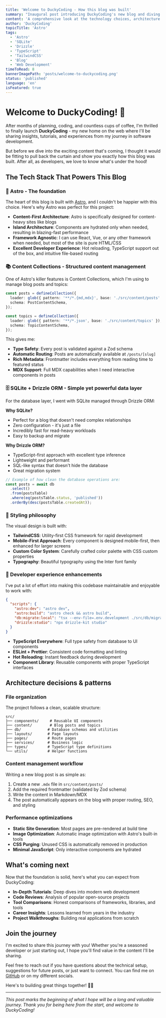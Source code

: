 ```yaml
---
title: 'Welcome to DuckyCoding - How this blog was built'
summary: "Inaugural post introducing DuckyCoding's new blog and diving into the technical stack behind it: Astro, SQLite, Drizzle ORM, and modern web development practices."
content: 'A comprehensive look at the technology choices, architecture decisions, and development process behind building this modern blog with Astro, content collections, SQLite database, and more.'
author: 'DuckyCoding'
topicTitle: 'Astro'
tags:
  - 'Astro'
  - 'SQLite'
  - 'Drizzle'
  - 'TypeScript'
  - 'TailwindCSS'
  - 'Blog'
  - 'Web Development'
timeToRead: 8
bannerImagePath: 'posts/welcome-to-duckycoding.png'
status: 'published'
language: 'en'
isFeatured: true
---
```


# Welcome to DuckyCoding! 🦆

After months of planning, coding, and countless cups of coffee, I'm thrilled to finally launch **DuckyCoding** - my new home on the web where I'll be sharing insights, tutorials, and experiences from my journey in software development.

But before we dive into the exciting content that's coming, I thought it would be fitting to pull back the curtain and show you exactly how this blog was built. After all, as developers, we love to know what's under the hood!

## The Tech Stack That Powers This Blog

### 🚀 Astro - The foundation

The heart of this blog is built with [Astro](https://astro.build), and I couldn't be happier with this choice. Here's why Astro was perfect for this project:

- **Content-First Architecture**: Astro is specifically designed for content-heavy sites like blogs
- **Island Architecture**: Components are hydrated only when needed, resulting in blazing-fast performance
- **Framework Agnostic**: I can use React, Vue, or any other framework when needed, but most of the site is pure HTML/CSS
- **Excellent Developer Experience**: Hot reloading, TypeScript support out of the box, and intuitive file-based routing

### 📚 Content Collections - Structured content management

One of Astro's killer features is Content Collections, which I'm using to manage blog posts and topics:

```typescript
const posts = defineCollection({
  loader: glob({ pattern: '**/*.{md,mdx}', base: './src/content/posts' }),
  schema: PostContentSchema,
});

const topics = defineCollection({
  loader: glob({ pattern: '**/*.json', base: './src/content/topics' }),
  schema: TopicContentSchema,
});
```

This gives me:

- **Type Safety**: Every post is validated against a Zod schema
- **Automatic Routing**: Posts are automatically available at `/posts/[slug]`
- **Rich Metadata**: Frontmatter includes everything from reading time to featured status
- **MDX Support**: Full MDX capabilities when I need interactive components in posts

### 🗄️ SQLite + Drizzle ORM - Simple yet powerful data layer

For the database layer, I went with SQLite managed through Drizzle ORM:

**Why SQLite?**

- Perfect for a blog that doesn't need complex relationships
- Zero configuration - it's just a file
- Incredibly fast for read-heavy workloads
- Easy to backup and migrate

**Why Drizzle ORM?**

- TypeScript-first approach with excellent type inference
- Lightweight and performant
- SQL-like syntax that doesn't hide the database
- Great migration system

```typescript
// Example of how clean the database operations are:
const posts = await db
  .select()
  .from(postsTable)
  .where(eq(postsTable.status, 'published'))
  .orderBy(desc(postsTable.createdAt));
```

### 🎨 Styling philosophy

The visual design is built with:

- **TailwindCSS**: Utility-first CSS framework for rapid development
- **Mobile-First Approach**: Every component is designed mobile-first, then enhanced for larger screens
- **Custom Color System**: Carefully crafted color palette with CSS custom properties
- **Typography**: Beautiful typography using the Inter font family

### 🔧 Developer experience enhancements

I've put a lot of effort into making this codebase maintainable and enjoyable to work with:

```json
{
  "scripts": {
    "astro:dev": "astro dev",
    "astro:build": "astro check && astro build",
    "db:migrate:local": "tsx --env-file=.env.development ./src/db/migrate.ts",
    "drizzle:studio": "npx drizzle-kit studio"
  }
}
```

- **TypeScript Everywhere**: Full type safety from database to UI components
- **ESLint + Prettier**: Consistent code formatting and linting
- **Hot Reloading**: Instant feedback during development
- **Component Library**: Reusable components with proper TypeScript interfaces

## Architecture decisions & patterns

### File organization

The project follows a clean, scalable structure:

```
src/
├── components/     # Reusable UI components
├── content/        # Blog posts and topics
├── db/            # Database schemas and utilities
├── layouts/       # Page layouts
├── pages/         # Route pages
├── services/      # Business logic
├── types/         # TypeScript type definitions
└── utils/         # Helper functions
```

### Content management workflow

Writing a new blog post is as simple as:

1. Create a new `.mdx` file in `src/content/posts/`
2. Add the required frontmatter (validated by Zod schema)
3. Write the content in Markdown/MDX
4. The post automatically appears on the blog with proper routing, SEO, and styling

### Performance optimizations

- **Static Site Generation**: Most pages are pre-rendered at build time
- **Image Optimization**: Automatic image optimization with Astro's built-in tools
- **CSS Purging**: Unused CSS is automatically removed in production
- **Minimal JavaScript**: Only interactive components are hydrated

## What's coming next

Now that the foundation is solid, here's what you can expect from DuckyCoding:

- **In-Depth Tutorials**: Deep dives into modern web development
- **Code Reviews**: Analysis of popular open-source projects
- **Tool Comparisons**: Honest comparisons of frameworks, libraries, and tools
- **Career Insights**: Lessons learned from years in the industry
- **Project Walkthroughs**: Building real applications from scratch

## Join the journey

I'm excited to share this journey with you! Whether you're a seasoned developer or just starting out, I hope you'll find value in the content I'll be sharing.

Feel free to reach out if you have questions about the technical setup, suggestions for future posts, or just want to connect. You can find me on [GitHub](https://github.com/duckycoding-dev) or on my different socials.

Here's to building great things together! 🚀🦆

---

_This post marks the beginning of what I hope will be a long and valuable journey. Thank you for being here from the start, and welcome to DuckyCoding!_
